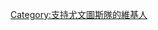 {{Userbox
  |border-c = #000
  |border-s = 1
  |id-c     = #fff
  |id-s     = 14
  |id-fc    = #000
  |info-c   = #000000
  |info-s   = 9
  |info-fc  = #FFFFFF
  |id       = [[File:Juve2.svg|45px]]
  |info = 這個用戶是'''[[尤文圖斯|<span style="color:white;">尤文圖斯</span>]]'''的球迷。
}}
[[Category:支持尤文圖斯隊的維基人]]